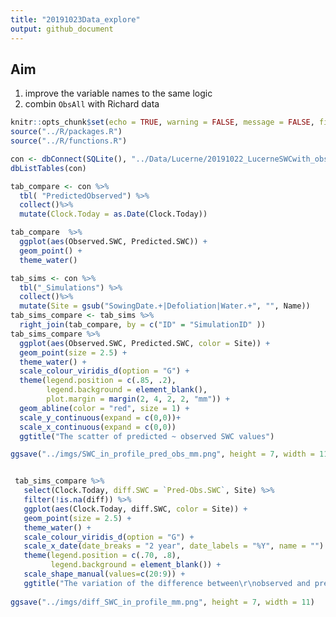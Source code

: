 ```yaml
---
title: "20191023Data_explore"
output: github_document
---
```


## Aim 

1. improve the variable names to the same logic
2. combin `ObsAll` with Richard data

```r
knitr::opts_chunk$set(echo = TRUE, warning = FALSE, message = FALSE, fig.width = 8, fig.height = 6, dpi = 300)
source("../R/packages.R")
source("../R/functions.R")
```

```r
con <- dbConnect(SQLite(), "../Data/Lucerne/20191022_LucerneSWCwith_obs.db")
dbListTables(con)
```

```r
tab_compare <- con %>% 
  tbl( "PredictedObserved") %>% 
  collect()%>% 
  mutate(Clock.Today = as.Date(Clock.Today))

tab_compare  %>% 
  ggplot(aes(Observed.SWC, Predicted.SWC)) +
  geom_point() +
  theme_water()

tab_sims <- con %>% 
  tbl("_Simulations") %>% 
  collect()%>% 
  mutate(Site = gsub("SowingDate.+|Defoliation|Water.+", "", Name))
tab_sims_compare <- tab_sims %>% 
  right_join(tab_compare, by = c("ID" = "SimulationID" )) 
tab_sims_compare %>% 
  ggplot(aes(Observed.SWC, Predicted.SWC, color = Site)) +
  geom_point(size = 2.5) +
  theme_water() +
  scale_colour_viridis_d(option = "G") +
  theme(legend.position = c(.85, .2),
        legend.background = element_blank(),
        plot.margin = margin(2, 4, 2, 2, "mm")) +
  geom_abline(color = "red", size = 1) +
  scale_y_continuous(expand = c(0,0))+
  scale_x_continuous(expand = c(0,0))
  ggtitle("The scatter of predicted ~ observed SWC values")

ggsave("../imgs/SWC_in_profile_pred_obs_mm.png", height = 7, width = 11)


 tab_sims_compare %>% 
   select(Clock.Today, diff.SWC = `Pred-Obs.SWC`, Site) %>%
   filter(!is.na(diff)) %>%
   ggplot(aes(Clock.Today, diff.SWC, color = Site)) +
   geom_point(size = 2.5) +
   theme_water() +
   scale_colour_viridis_d(option = "G") +
   scale_x_date(date_breaks = "2 year", date_labels = "%Y", name = "") +
   theme(legend.position = c(.70, .8),
         legend.background = element_blank()) +
   scale_shape_manual(values=c(20:9)) +
   ggtitle("The variation of the difference between\r\nobserved and predicted SWC values")
 
ggsave("../imgs/diff_SWC_in_profile_mm.png", height = 7, width = 11)

```

